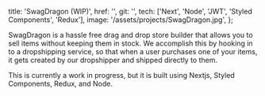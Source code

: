   title: 'SwagDragon (WIP)',
  href: '',
  git: '',
  tech: ['Next', 'Node', 'JWT', 'Styled Components', 'Redux'],
  image: '/assets/projects/SwagDragon.jpg',
};

SwagDragon is a hassle free drag and drop store builder that allows you to sell items without keeping them in stock. We accomplish this by hooking in to a dropshipping service, so that when a user purchases one of your items, it gets created by our dropshipper and shipped directly to them.

This is currently a work in progress, but it is built using Nextjs, Styled Components, Redux, and Node.